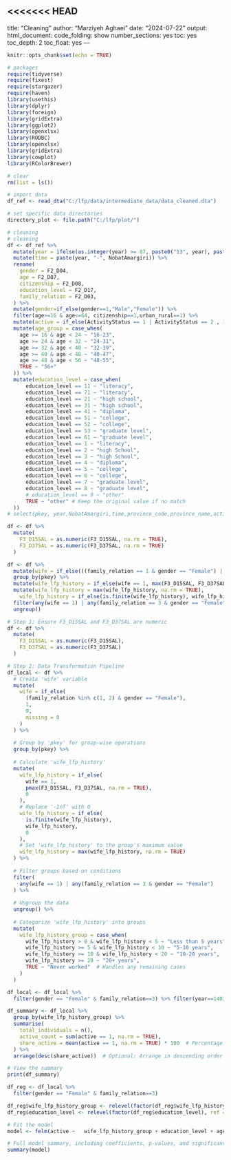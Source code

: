 <<<<<<< HEAD
---
  title: "Cleaning"
author: "Marziyeh Aghaei"
date: "2024-07-22"
output:
  html_document: 
  code_folding: show
   number_sections: yes
   toc: yes
   toc_depth: 2
   toc_float: yes
---
```{r setup, include = FALSE}
knitr::opts_chunk$set(echo = TRUE)
```
```{r,message = FALSE}
# packages
require(tidyverse)
require(fixest)
require(stargazer)
require(haven)
library(usethis)
library(dplyr)
library(foreign)
library(gridExtra)
library(ggplot2)
library(openxlsx)
library(RODBC)
library(openxlsx)
library(gridExtra)
library(cowplot)
library(RColorBrewer)

# clear
rm(list = ls())

# import data
df_ref <- read_dta("C:/lfp/data/intermediate_data/data_cleaned.dta")

# set specific data directories
directory_plot <- file.path("C:/lfp/plot/")
```
```{r}
# cleaning
# cleaning
df <- df_ref %>%
  mutate(year = ifelse(as.integer(year) >= 87, paste0("13", year), paste0("14", year))) %>%
  mutate(time = paste(year, "-", NobatAmargiri)) %>%
  rename(
    gender = F2_D04,
    age = F2_D07,
    citizenship = F2_D08,
    education_level = F2_D17,
    family_relation = F2_D03,
  ) %>% 
  mutate(gender=if_else(gender==1,"Male","Female")) %>%
  filter(age>=16 & age<=64, citizenship==1,urban_rural==1) %>%
  mutate(active = if_else(ActivityStatus == 1 | ActivityStatus == 2 , 1, 0)) %>%
  mutate(age_group = case_when(
    age >= 16 & age < 24 ~ "16-23",
    age >= 24 & age < 32 ~ "24-31",
    age >= 32 & age < 40 ~ "32-39",
    age >= 40 & age < 48 ~ "40-47",
    age >= 48 & age < 56 ~ "48-55",
    TRUE ~ "56+"
  )) %>%
  mutate(education_level = case_when(
      education_level == 11 ~ "literacy",
      education_level == 71 ~ "literacy",
      education_level == 21 ~ "high school",
      education_level == 31 ~ "high school",
      education_level == 41 ~ "diploma",
      education_level == 51 ~ "college",
      education_level == 52 ~ "college",
      education_level == 53 ~ "graduate level",
      education_level == 61 ~ "graduate level",
      education_level == 1 ~ "literacy",
      education_level == 2 ~ "high School",
      education_level == 3 ~ "high School",
      education_level == 4 ~ "diploma",
      education_level == 5 ~ "college",
      education_level == 6 ~ "college",
      education_level == 7 ~ "graduate level",
      education_level == 8 ~ "graduate level",
      # education_level == 9 ~ "other"
      TRUE ~ "other" # Keep the original value if no match
  ))  
# select(pkey, year,NobatAmargiri,time,province_code,province_name,active,age_group,education_level,gender,previous_residence,previous_residence_province,why_changed_residence,active,age_group,IW_Yearly, ActivityStatus , sample_number, family_number)

```
```{r}
df <- df %>%
  mutate(
    F3_D15SAL = as.numeric(F3_D15SAL, na.rm = TRUE),
    F3_D37SAL = as.numeric(F3_D37SAL, na.rm = TRUE)
  )
```
```{r}

df <- df %>%
  mutate(wife = if_else(((family_relation == 1 & gender == "Female") | (family_relation == 2 & gender == "Female")), 1, 0)) %>%
  group_by(pkey) %>%
  mutate(wife_lfp_history = if_else(wife == 1, max(F3_D15SAL, F3_D37SAL, na.rm = TRUE), 0)) %>%
  mutate(wife_lfp_history = max(wife_lfp_history, na.rm = TRUE),
    wife_lfp_history = if_else(is.finite(wife_lfp_history), wife_lfp_history, NA)) %>%
  filter(any(wife == 1) | any(family_relation == 3 & gender == "Female")) %>%
  ungroup()

```
```{r}
# Step 1: Ensure F3_D15SAL and F3_D37SAL are numeric
df <- df %>%
  mutate(
    F3_D15SAL = as.numeric(F3_D15SAL),
    F3_D37SAL = as.numeric(F3_D37SAL)
  )
```

```{r}
# Step 2: Data Transformation Pipeline
df_local <- df %>%
  # Create 'wife' variable
  mutate(
    wife = if_else(
      (family_relation %in% c(1, 2) & gender == "Female"),
      1,
      0,
      missing = 0
    )
  ) %>%
  
  # Group by 'pkey' for group-wise operations
  group_by(pkey) %>%
  
  # Calculate 'wife_lfp_history'
  mutate(
    wife_lfp_history = if_else(
      wife == 1,
      pmax(F3_D15SAL, F3_D37SAL, na.rm = TRUE),
      0
    ),
    # Replace '-Inf' with 0
    wife_lfp_history = if_else(
      is.finite(wife_lfp_history),
      wife_lfp_history,
      0
    ),
    # Set 'wife_lfp_history' to the group's maximum value
    wife_lfp_history = max(wife_lfp_history, na.rm = TRUE)
  ) %>%
  
  # Filter groups based on conditions
  filter(
    any(wife == 1) | any(family_relation == 3 & gender == "Female")
  ) %>%
  
  # Ungroup the data
  ungroup() %>%
  
  # Categorize 'wife_lfp_history' into groups
  mutate(
    wife_lfp_history_group = case_when(
      wife_lfp_history > 0 & wife_lfp_history < 5 ~ "Less than 5 years",
      wife_lfp_history >= 5 & wife_lfp_history < 10 ~ "5-10 years",
      wife_lfp_history >= 10 & wife_lfp_history < 20 ~ "10-20 years",
      wife_lfp_history >= 20 ~ "20+ years",
      TRUE ~ "Never worked"  # Handles any remaining cases
    )
  )

```

```{r}

df_local <- df_local %>%
  filter(gender == "Female" & family_relation==3) %>% filter(year==1401)

df_summary <- df_local %>%
  group_by(wife_lfp_history_group) %>%
  summarise(
    total_individuals = n(),
    active_count = sum(active == 1, na.rm = TRUE),
    share_active = mean(active == 1, na.rm = TRUE) * 100  # Percentage
  ) %>%
  arrange(desc(share_active))  # Optional: Arrange in descending order of share_active

# View the summary
print(df_summary)


```
```{r}
df_reg <- df_local %>%
  filter(gender == "Female" & family_relation==3)

df_reg$wife_lfp_history_group <- relevel(factor(df_reg$wife_lfp_history_group), ref = "Never worked")
df_reg$education_level <- relevel(factor(df_reg$education_level), ref = "literacy")

# Fit the model
model <- felm(active ~   wife_lfp_history_group + education_level + age_group | province_code + time, data = df_reg)

# Full model summary, including coefficients, p-values, and significance stars
summary(model)


```
